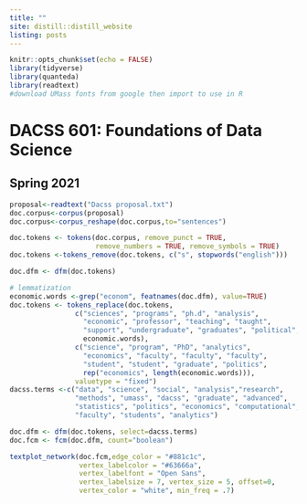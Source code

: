 ```yaml
---
title: ""
site: distill::distill_website
listing: posts
---
```


```r
knitr::opts_chunk$set(echo = FALSE)
library(tidyverse)
library(quanteda)
library(readtext)
#download UMass fonts from google then import to use in R
```

<!-- Title -->
<div class="index-title">
<h1> DACSS 601: Foundations of Data Science </h1>
<h2> Spring 2021 </h2>
</div>

```r

proposal<-readtext("Dacss proposal.txt")
doc.corpus<-corpus(proposal)
doc.corpus<-corpus_reshape(doc.corpus,to="sentences")

doc.tokens <- tokens(doc.corpus, remove_punct = TRUE, 
                     remove_numbers = TRUE, remove_symbols = TRUE)
doc.tokens <-tokens_remove(doc.tokens, c("s", stopwords("english")))

doc.dfm <- dfm(doc.tokens)

# lemmatization
economic.words <-grep("econom", featnames(doc.dfm), value=TRUE)
doc.tokens <- tokens_replace(doc.tokens,
                c("sciences", "programs", "ph.d", "analysis", 
                  "economic", "professor", "teaching", "taught",
                  "support", "undergraduate", "graduates", "political",
                  economic.words), 
                c("science", "program", "PhD", "analytics", 
                  "economics", "faculty", "faculty", "faculty",
                  "student", "student", "graduate", "politics",
                  rep("economics", length(economic.words))),
                valuetype = "fixed")
dacss.terms <-c("data", "science", "social", "analysis","research",
                "methods", "umass", "dacss", "graduate", "advanced",
                "statistics", "politics", "economics", "computational",
                "faculty", "students", "analytics")

doc.dfm <- dfm(doc.tokens, select=dacss.terms)
doc.fcm <- fcm(doc.dfm, count="boolean")

textplot_network(doc.fcm,edge_color = "#881c1c",
                 vertex_labelcolor = "#63666a", 
                 vertex_labelfont = "Open Sans",
                 vertex_labelsize = 7, vertex_size = 5, offset=0,
                 vertex_color = "white", min_freq = .7)
```



